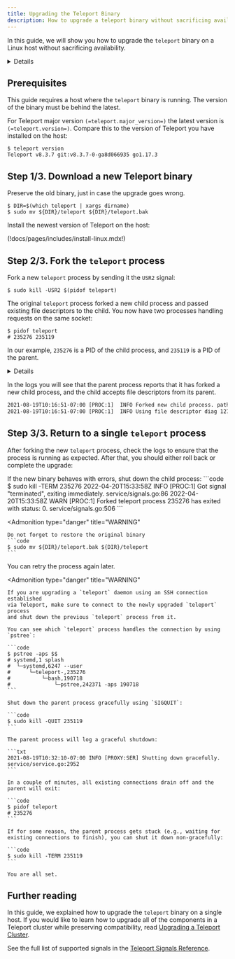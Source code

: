```yaml
---
title: Upgrading the Teleport Binary
description: How to upgrade a teleport binary without sacrificing availability.
---
```


In this guide, we will show you how to upgrade the `teleport` binary on a Linux
host without sacrificing availability.

<Details title="Using containers?">

If you are running `teleport` as a container, see
[How to Run Teleport Using Docker](../../installation.mdx#docker) for information on
specifying a version.

</Details>

## Prerequisites

This guide requires a host where the `teleport` binary is running. The version
of the binary must be behind the latest.
 
For Teleport major version `(=teleport.major_version=)` the latest version is `(=teleport.version=)`.
Compare this to the version of Teleport you have installed on the host:

```code
$ teleport version
Teleport v8.3.7 git:v8.3.7-0-ga8d066935 go1.17.3
  ```

## Step 1/3. Download a new Teleport binary

Preserve the old binary, just in case the upgrade goes wrong.

```code
$ DIR=$(which teleport | xargs dirname)
$ sudo mv ${DIR}/teleport ${DIR}/teleport.bak
```

Install the newest version of Teleport on the host:

(!docs/pages/includes/install-linux.mdx!)

## Step 2/3. Fork the `teleport` process

Fork a new `teleport` process by sending it the `USR2` signal:

```code
$ sudo kill -USR2 $(pidof teleport)
```

The original `teleport` process forked a new child process and passed existing file descriptors
to the child. You now have two processes handling requests on the same socket:

```code
$ pidof teleport
# 235276 235119
```

In our example, `235276` is a PID of the child process, and `235119` is a PID of the parent.

<Details type="tip" title="Not sure which process is the parent?">

You can use the following command, which prints the parent for each PID returned
by `pidof`:

```code
$ ps -o ppid= -p $(pidof teleport)
   1494
   1495
```

</Details>

In the logs you will see that the parent process reports that it has forked a new child
process, and the child accepts file descriptors from its parent.

```txt
2021-08-19T10:16:51-07:00 [PROC:1]  INFO Forked new child process. path:/usr/local/teleport service/signals.go:457
2021-08-19T10:16:51-07:00 [PROC:1]  INFO Using file descriptor diag 127.0.0.1:3434 passed by the parent process. service/signals.go:207
```

## Step 3/3. Return to a single `teleport` process

After forking the new `teleport` process, check the logs to ensure that the
process is running as expected. After that, you should either roll back or
complete the upgrade:

<Tabs>
  <TabItem label="Rollback">
  If the new binary behaves with errors, shut down the child process:
  ```code
  $ sudo kill -TERM 235276
  2022-04-20T15:33:58Z INFO [PROC:1]    Got signal "terminated", exiting immediately. service/signals.go:86
  2022-04-20T15:33:58Z WARN [PROC:1]    Forked teleport process 235276 has exited with status: 0. service/signals.go:506
  ```
  
  <Admonition
  type="danger"
  title="WARNING"
  >

    Do not forget to restore the original binary
    ```code
    $ sudo mv ${DIR}/teleport.bak ${DIR}/teleport
    ```
  </Admonition>
    
  You can retry the process again later.
  </TabItem>
  <TabItem label="Finish the upgrade">

  <Admonition
    type="danger"
    title="WARNING"
  >

    If you are upgrading a `teleport` daemon using an SSH connection established
    via Teleport, make sure to connect to the newly upgraded `teleport` process
    and shut down the previous `teleport` process from it.
    
    You can see which `teleport` process handles the connection by using
    `pstree`:

    ```code
    $ pstree -aps $$
    # systemd,1 splash
    #  └─systemd,6247 --user
    #      └─teleport-,235276
    #          └─bash,190718
    #              └─pstree,242371 -aps 190718
    ```

  </Admonition>
     
    Shut down the parent process gracefully using `SIGQUIT`:

    ```code
    $ sudo kill -QUIT 235119
    ```

    The parent process will log a graceful shutdown:

    ```txt
    2021-08-19T10:32:10-07:00 INFO [PROXY:SER] Shutting down gracefully. service/service.go:2952
    ```

    In a couple of minutes, all existing connections drain off and the parent will exit:

    ```code
    $ pidof teleport
    # 235276
    ```
    
    If for some reason, the parent process gets stuck (e.g., waiting for
    existing connections to finish), you can shut it down non-gracefully:

    ```code
    $ sudo kill -TERM 235119
    ```

    You are all set.
  </TabItem>
</Tabs>

## Further reading

In this guide, we explained how to upgrade the `teleport` binary on a single
host. If you would like to learn how to upgrade all of the components in a
Teleport cluster while preserving compatibility, read
[Upgrading a Teleport Cluster](../operations/upgrading.mdx).

See the full list of supported signals in the
[Teleport Signals Reference](../../reference/signals.mdx).

